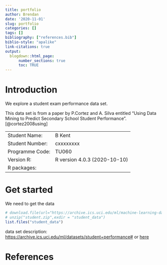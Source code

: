 ```yaml
---
title: portfolio
author: Brendan
date: '2020-11-01'
slug: portfolio
categories: []
tags: []
bibliography: ["references.bib"]
biblio-style: "apalike"
link-citations: true
output:
  blogdown::html_page:
      number_sections: true
      toc: TRUE
---
```



# Introduction

We explore a student exam performance data set. 

This data set is from a paper by P.Cortez and A. Silva entitled "Using  Data  Mining  to  Predict  Secondary  School  Student  Performance". [@cortez2008using]

 |
------------- | -------------
Student Name: | B Kent
Student Number: | cxxxxxxxx
Programme Code: | TU060
Version R: | R version 4.0.3 (2020-10-10)
R packages: | 

# Get started
We need to get the data
```r
# download.file(url="https://archive.ics.uci.edu/ml/machine-learning-databases/00320/student.zip", destfile="student.zip")
# unzip("student.zip",exdir = "student_data")
list.files("student_data")
```

data set description: [https://archive.ics.uci.edu/ml/datasets/student+performance#](https://archive.ics.uci.edu/ml/datasets/student+performance#) or [here]()


# References